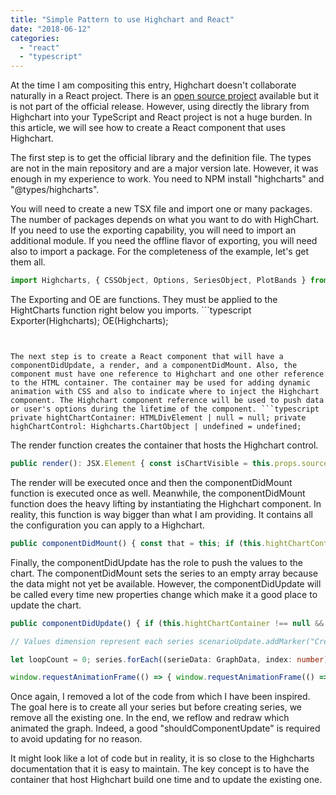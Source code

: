 ```yaml
---
title: "Simple Pattern to use Highchart and React"
date: "2018-06-12"
categories: 
  - "react"
  - "typescript"
---
```


At the time I am compositing this entry, Highchart doesn't collaborate naturally in a React project. There is an [open source project](https://github.com/kirjs/react-highcharts) available but it is not part of the official release. However, using directly the library from Highchart into your TypeScript and React project is not a huge burden. In this article, we will see how to create a React component that uses Highchart.

The first step is to get the official library and the definition file. The types are not in the main repository and are a major version late. However, it was enough in my experience to work. You need to NPM install "highcharts" and "@types/highcharts".

You will need to create a new TSX file and import one or many packages. The number of packages depends on what you want to do with HighChart. If you need to use the exporting capability, you will need to import an additional module. If you need the offline flavor of exporting, you will need also to import a package. For the completeness of the example, let's get them all.

```typescript
import Highcharts, { CSSObject, Options, SeriesObject, PlotBands } from "highcharts"; import Exporter from "highcharts/modules/exporting"; import OE from "highcharts/modules/offline-exporting"; 
``` 


The Exporting and OE are functions. They must be applied to the HightCharts function right below you imports. ```typescript
Exporter(Highcharts); OE(Highcharts); 
``` 


The next step is to create a React component that will have a componentDidUpdate, a render, and a componentDidMount. Also, the component must have one reference to Highchart and one other reference to the HTML container. The container may be used for adding dynamic animation with CSS and also to indicate where to inject the Highchart component. The Highchart component reference will be used to push data or user's options during the lifetime of the component. ```typescript
private hightChartContainer: HTMLDivElement | null = null; private highChartControl: Highcharts.ChartObject | undefined = undefined; 
``` 


The render function creates the container that hosts the Highchart control.

```typescript
public render(): JSX.Element { const isChartVisible = this.props.source.graphData !== undefined; const chart = <div style={{ display: (isChartVisible ? "block" : "none") }} ref={(div) => { this.hightChartContainer = div; }} />; return <> <div style={{ display: (isChartVisible ? "none" : "flex"), }} > Loading your data </div> {chart} </>; } 
``` 


The render will be executed once and then the componentDidMount function is executed once as well. Meanwhile, the componentDidMount function does the heavy lifting by instantiating the Highchart component. In reality, this function is way bigger than what I am providing. It contains all the configuration you can apply to a Highchart.

```typescript
public componentDidMount() { const that = this; if (this.hightChartContainer !== null) { Highcharts.setOptions(theme); const options: Options = { chart: { type: "line", }, series: [], }; this.highChartControl = Highcharts.chart(this.hightChartContainer, options); if (this.props.source.graphData !== undefined) { this.componentDidUpdate(); } } } 
``` 


Finally, the componentDidUpdate has the role to push the values to the chart. The componentDidMount sets the series to an empty array because the data might not yet be available. However, the componentDidUpdate will be called every time new properties change which make it a good place to update the chart.

```typescript
public componentDidUpdate() { if (this.hightChartContainer !== null && this.highChartControl !== undefined && this.props.source.graphData !== undefined) { const data = this.props... // Get your data const series: GraphData[] = []; while (this.highChartControl.series.length > 0) { this.highChartControl.series[0].remove(false); }

// Values dimension represent each series scenarioUpdate.addMarker("CreateSeries"); rawValues.forEach((value: number[], index: number) => { const time = data.start + index \* data.step; for (let iSerie = 0; iSerie < value.length; iSerie++) { if (index === 0) { // Only first time we create series series.push({ seriesName: data.legend[iSerie], seriesValues: [] }); } series[iSerie].seriesValues.push({ time: time, value: value[iSerie] }); } });

let loopCount = 0; series.forEach((serieData: GraphData, index: number) => { if (this.highChartControl !== undefined) { const values = serieData.seriesValues.map((d: GraphDataValue) => { loopCount++; return [d.time, d.value]; }); this.highChartControl.addSeries({}, false, false); this.highChartControl.series[index].setData(values, false, false, false); this.highChartControl.series[index].update({ name: serieData.seriesName }, false); } });

window.requestAnimationFrame(() => { window.requestAnimationFrame(() => { if (this.highChartControl !== undefined) { this.highChartControl.reflow(); this.highChartControl.redraw(); } }); }); } } 
``` 


Once again, I removed a lot of the code from which I have been inspired. The goal here is to create all your series but before creating series, we remove all the existing one. In the end, we reflow and redraw which animated the graph. Indeed, a good "shouldComponentUpdate" is required to avoid updating for no reason.

It might look like a lot of code but in reality, it is so close to the Highcharts documentation that it is easy to maintain. The key concept is to have the container that host Highchart build one time and to update the existing one.
